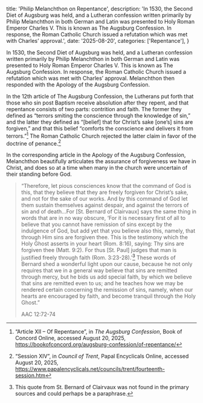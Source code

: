   title: 'Philip Melanchthon on Repentance',
  description: 'In 1530, the Second Diet of Augsburg was held, and a Lutheran confession written primarily by Philip Melanchthon in both German and Latin was presented to Holy Roman Emperor Charles V. This is known as The Augsburg Confession. In response, the Roman Catholic Church issued a refutation which was met with Charles’ approval.',
  date: '2025-08-20',
  categories: ['Repentance'],
}

In 1530, the Second Diet of Augsburg was held, and a Lutheran confession written primarily by Philip Melanchthon in both German and Latin was presented to Holy Roman Emperor Charles V. This is known as The Augsburg Confession. In response, the Roman Catholic Church issued a refutation which was met with Charles’ approval. Melanchthon then responded with the Apology of the Augsburg Confession.

In the 12th article of The Augsburg Confession, the Lutherans put forth that those who sin post Baptism receive absolution after they repent, and that repentance consists of two parts: contrition and faith. The former they defined as “terrors smiting the conscience through the knowledge of sin,” and the latter they defined as “[belief] that for Christ’s sake [one’s] sins are forgiven,” and that this belief “comforts the conscience and delivers it from terrors.”[^1] The Roman Catholic Church rejected the latter claim in favor of the doctrine of penance.[^2]

In the corresponding article in the Apology of the Augsburg Confession, Melanchthon beautifully articulates the assurance of forgiveness we have in Christ, and does so at a time when many in the church were uncertain of their standing before God.

> “Therefore, let pious consciences know that the command of God is this, that they believe that they are freely forgiven for Christ’s sake, and not for the sake of our works. And by this command of God let them sustain themselves against despair, and against the terrors of sin and of death…For [St. Bernard of Clairvaux] says the same thing in words that are in no way obscure, ‘For it is necessary first of all to believe that you cannot have remission of sins except by the indulgence of God, but add yet that you believe also this, namely, that through Him sins are forgiven thee. This is the testimony which the Holy Ghost asserts in your heart (Rom. 8:16), saying: Thy sins are forgiven thee (Matt. 9:2). For thus [St. Paul] judges that man is justified freely through faith (Rom. 3:23-28).’[^3] These words of Bernard shed a wonderful light upon our cause, because he not only requires that we in a general way believe that sins are remitted through mercy, but he bids us add special faith, by which we believe that sins are remitted even to us; and he teaches how we may be rendered certain concerning the remission of sins, namely, when our hearts are encouraged by faith, and become tranquil through the Holy Ghost.”
>
> AAC 12:72-74

[^1]: “Article XII – Of Repentance”, in *The Augsburg Confession*, Book of Concord Online, accessed August 20, 2025, https://bookofconcord.org/augsburg-confession/of-repentance/
[^2]: “Session XIV”, in *Council of Trent*, Papal Encyclicals Online, accessed August 20, 2025, https://www.papalencyclicals.net/councils/trent/fourteenth-session.htm
[^3]: This quote from St. Bernard of Clairvaux was not found in the primary sources and could perhaps be a paraphrase.

